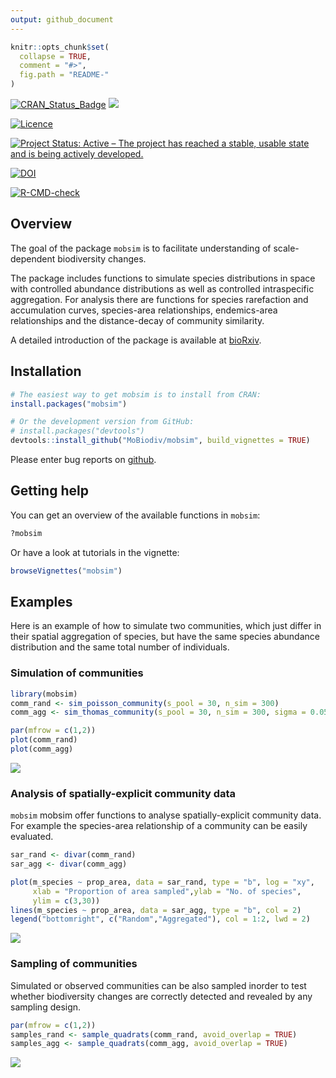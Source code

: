 ```yaml
---
output: github_document
---
```


<!-- README.md is generated from README.Rmd. Please edit that file -->

```r
knitr::opts_chunk$set(
  collapse = TRUE,
  comment = "#>",
  fig.path = "README-"
)
```

[![CRAN_Status_Badge](http://www.r-pkg.org/badges/version/mobsim)](https://cran.r-project.org/package=mobsim)
[![](http://cranlogs.r-pkg.org/badges/grand-total/mobsim)](https://cran.rstudio.com/web/packages/mobsim/index.html)


[![Licence](https://img.shields.io/badge/licence-GPL--3-blue.svg)](https://www.gnu.org/licenses/gpl-3.0.en.html)

[![Project Status: Active – The project has reached a stable, usable state and is being actively developed.](http://www.repostatus.org/badges/latest/active.svg)](https://www.repostatus.org/)

[![DOI](https://zenodo.org/badge/DOI/10.5281/zenodo.1170472.svg)](https://doi.org/10.5281/zenodo.1170472)

[![R-CMD-check](https://github.com/MoBiodiv/mobsim/workflows/R-CMD-check/badge.svg)](https://github.com/MoBiodiv/mobsim/actions)


## Overview

The goal of the package `mobsim` is to facilitate understanding of scale-dependent biodiversity changes.

The package includes functions to simulate species distributions in space with controlled abundance distributions as well as controlled intraspecific aggregation. For analysis there are functions for species rarefaction and accumulation curves, species-area relationships, endemics-area relationships and the distance-decay of community similarity.

A detailed introduction of the package is available at 
[bioRxiv](https://www.biorxiv.org/content/10.1101/209502v1).

## Installation

```r
# The easiest way to get mobsim is to install from CRAN:
install.packages("mobsim")

# Or the development version from GitHub:
# install.packages("devtools")
devtools::install_github("MoBiodiv/mobsim", build_vignettes = TRUE)
```

Please enter bug reports on [github](https://github.com/MoBiodiv/mobsim/issues).

## Getting help

You can get an overview of the available functions in `mobsim`:

```r
?mobsim
```

Or have a look at tutorials in the vignette:

```r
browseVignettes("mobsim")
```


## Examples

Here is an example of how to simulate two communities, which just differ in their
spatial aggregation of species, but have the same species abundance distribution
and the same total number of individuals.

### Simulation of communities

```r
library(mobsim)
comm_rand <- sim_poisson_community(s_pool = 30, n_sim = 300)
comm_agg <- sim_thomas_community(s_pool = 30, n_sim = 300, sigma = 0.05, mother_points = 1)
```
```r
par(mfrow = c(1,2))
plot(comm_rand)
plot(comm_agg)
```

![](inst/image/README-unnamed-chunk-4-1.png)

### Analysis of spatially-explicit community data

`mobsim` mobsim offer functions to analyse spatially-explicit community data.
For example the species-area relationship of a community can be easily evaluated.

```r
sar_rand <- divar(comm_rand)
sar_agg <- divar(comm_agg)
```

```r
plot(m_species ~ prop_area, data = sar_rand, type = "b", log = "xy",
     xlab = "Proportion of area sampled",ylab = "No. of species",
     ylim = c(3,30))
lines(m_species ~ prop_area, data = sar_agg, type = "b", col = 2)
legend("bottomright", c("Random","Aggregated"), col = 1:2, lwd = 2)
```

![](inst/image/README-unnamed-chunk-6-1.png)

### Sampling of communities

Simulated or observed communities can be also sampled inorder to test whether
biodiversity changes are correctly detected and revealed by any sampling
design.

```r
par(mfrow = c(1,2))
samples_rand <- sample_quadrats(comm_rand, avoid_overlap = TRUE)
samples_agg <- sample_quadrats(comm_agg, avoid_overlap = TRUE)
```

![](inst/image/README-unnamed-chunk-7-1.png)



